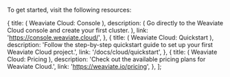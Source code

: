 To get started, visit the following resources:


  {
    title: (
      <span>
        <i className="fa fa-desktop" aria-hidden="true"></i> Weaviate Cloud: Console
      </span>
    ),
    description: (
      <span>
        Go directly to the Weaviate Cloud console and create your first cluster.
      </span>
    ),
    link: 'https://console.weaviate.cloud/',
  },
  {
    title: (
      <span>
        <i className="fa fa-book" aria-hidden="true"></i> Weaviate Cloud: Quickstart
      </span>
    ),
    description:
      'Follow the step-by-step quickstart guide to set up your first Weaviate Cloud project.',
    link: '/docs/cloud/quickstart',
  },
  {
    title: (
      <span>
        <i className="fa fa-credit-card" aria-hidden="true"></i> Weaviate Cloud:
        Pricing
      </span>
    ),
    description: 'Check out the available pricing plans for Weaviate Cloud.',
    link: 'https://weaviate.io/pricing',
  },
];

<NextSteps cards={cardsData} />
